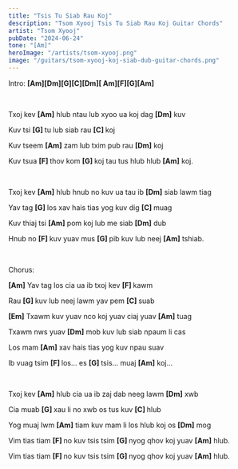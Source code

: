 ```yaml
---
title: "Tsis Tu Siab Rau Koj"
description: "Tsom Xyooj Tsis Tu Siab Rau Koj Guitar Chords"
artist: "Tsom Xyooj"
pubDate: "2024-06-24"
tone: "[Am]"
heroImage: "/artists/tsom-xyooj.png"
image: "/guitars/tsom-xyooj-koj-siab-dub-guitar-chords.png"
---
```


Intro: <b>[Am][Dm][G][C][Dm][ Am][F][G][Am]</b>

<br />

Txoj kev <b>[Am]</b> hlub ntau lub xyoo ua koj dag <b>[Dm]</b> kuv

Kuv tsi <b>[G] </b>tu lub siab rau <b>[C] </b>koj

Kuv tseem <b>[Am]</b> zam lub txim pub rau <b>[Dm]</b> koj

Kuv tsua <b>[F] </b>thov kom <b>[G] </b>koj tau tus hlub hlub <b>[Am]</b> koj.

<br />

Txoj kev <b>[Am]</b> hlub hnub no kuv ua tau ib <b>[Dm]</b> siab lawm tiag

Yav tag <b>[G] </b>los xav hais tias yog kuv dig <b>[C] </b>muag

Kuv thiaj tsi <b>[Am]</b> pom koj lub me siab <b>[Dm]</b> dub

Hnub no <b>[F] </b>kuv yuav mus <b>[G] </b>pib kuv lub neej <b>[Am]</b> tshiab.

<br />

Chorus:

<b>[Am]</b> Yav tag los cia ua ib txoj kev <b>[F] </b>kawm

Rau <b>[G] </b>kuv lub neej lawm yav pem <b>[C] </b>suab

<b>[Em]</b> Txawm kuv yuav nco koj yuav ciaj yuav <b>[Am]</b> tuag

Txawm nws yuav <b>[Dm]</b> mob kuv lub siab npaum li cas

Los mam <b>[Am]</b> xav hais tias yog kuv npau suav

Ib vuag tsim <b>[F] </b>los... es <b>[G] </b>tsis... muaj <b>[Am]</b> koj...

<br />

Txoj kev <b>[Am]</b> hlub cia ua ib zaj dab neeg lawm <b>[Dm]</b> xwb

Cia muab <b>[G] </b>xau li no xwb os tus kuv <b>[C] </b>hlub

Yog muaj lwm <b>[Am]</b> tiam kuv mam li los hlub koj os <b>[Dm]</b> mog

Vim tias tiam <b>[F] </b>no kuv tsis tsim <b>[G] </b>nyog qhov koj yuav <b>[Am]</b> hlub.

Vim tias tiam <b>[F] </b>no kuv tsis tsim <b>[G] </b>nyog qhov koj yuav <b>[Am]</b> hlub.
